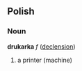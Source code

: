 ==Polish==
===Noun===
'''drukarka''' ''f'' ([[Wiktionary Appendix:Polish hard feminine noun declension|declension]])
# a printer (machine)